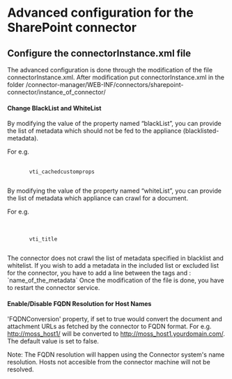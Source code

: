 =Advanced configuration for the SharePoint connector=
== Configure the connectorInstance.xml file ==
 
The advanced configuration is done through the modification of the file connectorInstance.xml. After modification put connectorInstance.xml in the folder /connector-manager/WEB-INF/connectors/sharepoint-connector/instance_of_connector/ 

 
==== Change BlackList and WhiteList ====
 
By modifying the value of the property named “blackList”, you can provide the list of metadata which should not be fed to the appliance (blacklisted-metadata).

For e.g. 
<property name="blackList">
	<list>
		<value>vti_cachedcustomprops</value>
	</list>
</property>


By modifying the value of the property named “whiteList”, you can provide the list of metadata which appliance can crawl for a document.

For e.g.     
  <property name="whiteList">
	<list>
		<value>vti_title</value>
	</list>
</property>


The connector does not crawl the list of metadata specified in blacklist and whitelist. 
If you wish to add a metadata in the included list or excluded list for the connector, you have to add a line between the tags and : `name_of_the_metadata` 
Once the modification of the file is done, you have to restart the connector service. 

   
 
==== Enable/Disable FQDN Resolution for Host Names====
 
'FQDNConversion' property, if set to true would convert the document and attachment URLs as fetched by the connector to FQDN format. 
For e.g. [[http://moss_host1/]]  will be converted to [[http://moss_host1.yourdomain.com/]]. 
The default value is set to false.

Note: The FQDN resolution will happen using the Connector system's name resolution. Hosts not accesible from the connector machine will not be resolved.